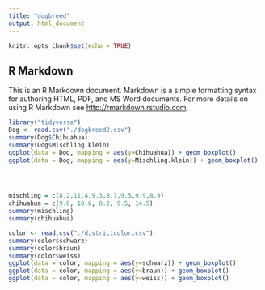 ---
title: "dogbreed"
output: html_document
---

```{r setup, include=FALSE}
knitr::opts_chunk$set(echo = TRUE)
```

## R Markdown

This is an R Markdown document. Markdown is a simple formatting syntax for authoring HTML, PDF, and MS Word documents. For more details on using R Markdown see <http://rmarkdown.rstudio.com>.


```{r cars}
library("tidyverse")
Dog <- read.csv("./dogbreed2.csv")
summary(Dog$Chihuahua)
summary(Dog$Mischling.klein)
ggplot(data = Dog, mapping = aes(y=Chihuahua)) + geom_boxplot()
ggplot(data = Dog, mapping = aes(y=Mischling.klein)) + geom_boxplot()





```


```{r cars}
mischling = c(8.2,11.4,9.3,8.7,9.5,9.9,8.9)
chihuahua = c(9.8, 10.6, 8.2, 9.5, 14.5)
summary(mischling)
summary(chihuahua)
```


```{r cars}
color <- read.csv("./districtcolor.csv")
summary(color$schwarz)
summary(color$braun)
summary(color$weiss)
ggplot(data = color, mapping = aes(y=schwarz)) + geom_boxplot()
ggplot(data = color, mapping = aes(y=braun)) + geom_boxplot()
ggplot(data = color, mapping = aes(y=weiss)) + geom_boxplot()
```




